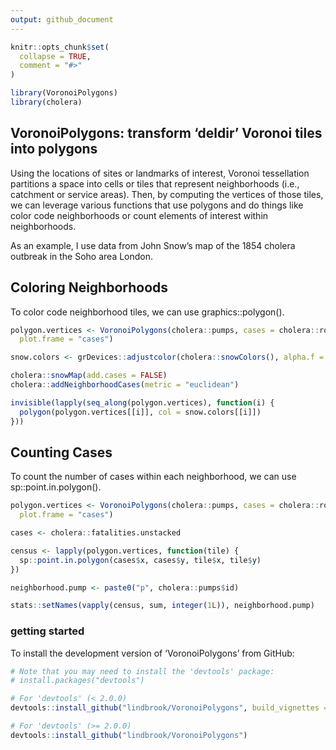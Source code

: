 ```yaml
---
output: github_document
---
```


<!-- README.md is generated from README.Rmd. Please edit that file -->

```r
knitr::opts_chunk$set(
  collapse = TRUE,
  comment = "#>"
)
```

```r
library(VoronoiPolygons)
library(cholera)
```

## VoronoiPolygons: transform 'deldir' Voronoi tiles into polygons

Using the locations of sites or landmarks of interest, Voronoi tessellation partitions a space into cells or tiles that represent neighborhoods (i.e., catchment or service areas). Then, by computing the vertices of those tiles, we can leverage various functions that use polygons and do things like color code neighborhoods or count elements of interest within neighborhoods.

As an example, I use data from John Snow's map of the 1854 cholera outbreak in the Soho area London.

## Coloring Neighborhoods

To color code neighborhood tiles, we can use graphics::polygon().

```r
polygon.vertices <- VoronoiPolygons(cholera::pumps, cases = cholera::roads,
  plot.frame = "cases")

snow.colors <- grDevices::adjustcolor(cholera::snowColors(), alpha.f = 1/3)

cholera::snowMap(add.cases = FALSE)
cholera::addNeighborhoodCases(metric = "euclidean")

invisible(lapply(seq_along(polygon.vertices), function(i) {
  polygon(polygon.vertices[[i]], col = snow.colors[[i]])
}))

```

## Counting Cases

To count the number of cases within each neighborhood, we can use sp::point.in.polygon().

```r
polygon.vertices <- VoronoiPolygons(cholera::pumps, cases = cholera::roads,
  plot.frame = "cases")

cases <- cholera::fatalities.unstacked

census <- lapply(polygon.vertices, function(tile) {
  sp::point.in.polygon(cases$x, cases$y, tile$x, tile$y)
})

neighborhood.pump <- paste0("p", cholera::pumps$id)

stats::setNames(vapply(census, sum, integer(1L)), neighborhood.pump)
```




### getting started

To install the development version of 'VoronoiPolygons' from GitHub:

```r
# Note that you may need to install the 'devtools' package:
# install.packages("devtools")

# For 'devtools' (< 2.0.0)
devtools::install_github("lindbrook/VoronoiPolygons", build_vignettes = TRUE)

# For 'devtools' (>= 2.0.0)
devtools::install_github("lindbrook/VoronoiPolygons")
```

